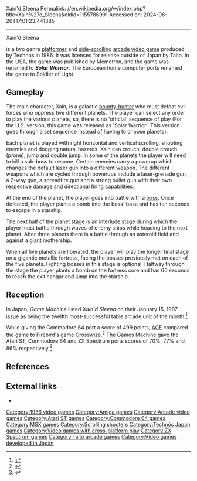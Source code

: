 Xain'd Sleena
Permalink: //en.wikipedia.org/w/index.php?title=Xain%27d_Sleena&oldid=1155786991
Accessed on: 2024-06-26T17:01:23.441385



------
Xain'd Sleena
{{more citations needed|date=June 2016}}

{{Infobox video game
|title =Xain'd Sleena
|image=XaindSleena arcadeflyer.png
|image_size=256px
|caption=Japanese arcade flyer of ''Xain'd Sleena''.
|developer=[[Technos Japan|Technos]]
|publisher=Technos, [[Taito]], Memetron (USA)
|designer=
|engine=
|released=late 1986<ref name="Game Machine"?/><ref name="Cash Box">{{cite web|title=Solar Warrior preview article(left page, top right)|url=https://archive.org/details/cashbox50unse_22/page/70/mode/2up?&view=theater|work=Cash Box Newspaper 27th Dec. '86| date=27 December 1986 |publisher=Cash Box Pub. Co.|accessdate=13 October 2022}}</ref>
|genre=[[Platformer]], [[Scrolling Shooter]]
|modes=[[Single-player]]
|platforms=[[Arcade game|Arcade]], [[Amiga]], [[Atari ST]], [[Commodore 64]], [[MSX]], [[ZX Spectrum]] 
}}

{{nihongo|'''''Xain'd Sleena'''''|ザインドスリーナ}} is a two genre [[platformer]] and [[side-scrolling]] [[arcade game|arcade]] [[video game]] produced by Technos in 1986. It was licensed for release outside of Japan by Taito. In the USA, the game was published by Memetron, and the game was renamed to '''''Solar Warrior'''''. The European home computer ports renamed the game to Soldier of Light.

==Gameplay==
The main character, Xain, is a galactic [[bounty-hunter]] who must defeat evil forces who oppress five different planets. The player can select any order to play the various planets, so, there is no 'official' sequence of play (For the U.S. version, this game was released as 'Solar Warrior'.  This version goes through a set sequence instead of having to choose planets).

Each planet is played with right horizontal and vertical scrolling, shooting enemies and dodging natural hazards. Xain can crouch, double crouch (prone), jump and double jump. In some of the planets the player will need to kill a sub-boss to resume. Certain enemies carry a powerup which changes the default laser gun into a different weapon. The different weapons which are cycled through powerups include a laser-grenade gun, a 2-way gun, a spreadfire gun and a strong bullet gun with their own respective damage and directional firing capabilities.

At the end of the planet, the player goes into battle with a [[boss (video games)|boss]]. Once defeated, the player plants a bomb into the boss' base and has ten seconds to escape in a starship.

The next half of the planet stage is an interlude stage during which the player must battle through waves of enemy ships while heading to the next planet. After three planets there is a battle through an asteroid field and against a giant mothership.

When all five planets are liberated, the player will play the longer final stage on a gigantic metallic fortress, facing the bosses previously met on each of the five planets. Fighting bosses in this stage is optional. Halfway through the stage the player plants a bomb on the fortress core and has 60 seconds to reach the exit hangar and jump into the starship.

==Reception==
{{Video game reviews
 | ACE = 499 <small>(C64)</small><ref name="Ace-Xain"/>
 | rev1 = [[The Games Machine]]
 | rev1Score = 70% <small>(ST)</small><br>77% <small>(C64)</small><br>86% <small>(ZX)</small><ref name="GMachine-Xain"/>
}}

In Japan, ''Game Machine'' listed ''Xain'd Sleena'' on their January 15, 1987 issue as being the twelfth most-successful table arcade unit of the month.<ref name="Game Machine">{{cite magazine|title=Game Machine's Best Hit Games 25 - テーブル型TVゲーム機 (Table Videos)|url=https://archive.org/details/game-machine-magazine-19870115p/page/n9/mode/2up?view=theater&q=xain|magazine=[[:ja:ゲームマシン|Game Machine]]|issue=300|publisher=[[:ja:アミューズメント通信社|Amusement Press, Inc.]]|date=15 January 1987|page=21|lang=ja}}</ref>

While giving the Commodore 64 port a score of 499 points, [[ACE (magazine)|ACE]] compared the game to [[Telecomsoft#Firebird|Firebird]]'s game [[Crosswize]].<ref name="Ace-Xain">{{cite magazine |url=https://archive.org/details/ACE_Issue_10_1988-07_Future_Publishing_GB/page/n67 |title=Frontline: The Rats |magazine=[[ACE (magazine)|ACE]] |issue=10 |page=68 |date=July 1988}}</ref> [[The Games Machine]] gave the Atari ST, Commodore 64 and ZX Spectrum ports scores of 70%, 77% and 86% respectively.<ref name="GMachine-Xain">{{cite magazine |url=https://archive.org/details/thegamesmachine-15/page/n53 |title=Review - Version Update |magazine=[[The Games Machine]] |issue=15 |page=54 |date=February 1989}}</ref>

==References==
{{Reflist}}

==External links==
*{{moby game|id=/soldier-of-light}}

[[Category:1986 video games]]
[[Category:Amiga games]]
[[Category:Arcade video games]]
[[Category:Atari ST games]]
[[Category:Commodore 64 games]]
[[Category:MSX games]]
[[Category:Scrolling shooters]]
[[Category:Technōs Japan games]]
[[Category:Video games with cross-platform play]]
[[Category:ZX Spectrum games]]
[[Category:Taito arcade games]]
[[Category:Video games developed in Japan]]